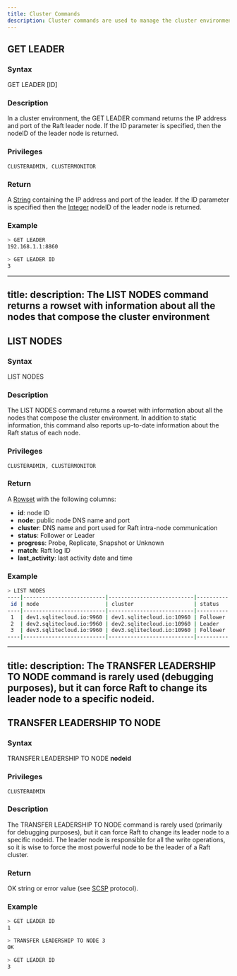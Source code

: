 ```yaml
---
title: Cluster Commands
description: Cluster commands are used to manage the cluster environment, such as listing nodes, getting the leader node, and transferring leadership to a specific node.
---
```

## GET LEADER
### Syntax

GET LEADER [ID]

### Description

In a cluster environment, the GET LEADER command returns the IP address and port of the Raft leader node. If the ID parameter is specified, then the nodeID of the leader node is returned.

### Privileges

```
CLUSTERADMIN, CLUSTERMONITOR
```


### Return

A [String](https://github.com/sqlitecloud/sdk/blob/master/PROTOCOL.md) containing the IP address and port of the leader.
If the ID parameter is specified then the [Integer](https://github.com/sqlitecloud/sdk/blob/master/PROTOCOL.md) nodeID of the leader node is returned.

### Example

```bash
> GET LEADER
192.168.1.1:8860

> GET LEADER ID
3
```

---
title: 
description: The LIST NODES command returns a rowset with information about all the nodes that compose the cluster environment
---
## LIST NODES
### Syntax

LIST NODES

### Description

The LIST NODES command returns a rowset with information about all the nodes that compose the cluster environment. In addition to static information, this command also reports up-to-date information about the Raft status of each node.

### Privileges

```
CLUSTERADMIN, CLUSTERMONITOR
```

### Return

A [Rowset](https://github.com/sqlitecloud/sdk/blob/master/PROTOCOL.md) with the following columns:
* **id**: node ID
* **node**: public node DNS name and port
* **cluster**: DNS name and port used for Raft intra-node communication
* **status**: Follower or Leader
* **progress**: Probe, Replicate, Snapshot or Unknown
* **match**: Raft log ID
* **last_activity**: last activity date and time

### Example

```bash
> LIST NODES
----|--------------------------|---------------------------|----------|-----------|-------|---------------------|
 id | node                     | cluster                   | status   | progress  | match | last_activity       |
----|--------------------------|---------------------------|----------|-----------|-------|---------------------|
 1  | dev1.sqlitecloud.io:9960 | dev1.sqlitecloud.io:10960 | Follower | Replicate | 13463 | 2023-02-08 08:17:08 |
 2  | dev2.sqlitecloud.io:9960 | dev2.sqlitecloud.io:10960 | Leader   | Replicate | 13463 | 2023-02-08 08:17:08 |
 3  | dev3.sqlitecloud.io:9960 | dev3.sqlitecloud.io:10960 | Follower | Replicate | 13463 | 2023-02-08 08:17:08 |
----|--------------------------|---------------------------|----------|-----------|-------|---------------------|

```
---
title: 
description: The TRANSFER LEADERSHIP TO NODE command is rarely used (debugging purposes), but it can force Raft to change its leader node to a specific nodeid.
---
## TRANSFER LEADERSHIP TO NODE
### Syntax

TRANSFER LEADERSHIP TO NODE **nodeid**

### Privileges

```
CLUSTERADMIN
```

### Description

The TRANSFER LEADERSHIP TO NODE command is rarely used (primarily for debugging purposes), but it can force Raft to change its leader node to a specific nodeid. The leader node is responsible for all the write operations, so it is wise to force the most powerful node to be the leader of a Raft cluster.

### Return

OK string or error value (see [SCSP](https://github.com/sqlitecloud/sdk/blob/master/PROTOCOL.md) protocol).

### Example

```bash
> GET LEADER ID
1

> TRANSFER LEADERSHIP TO NODE 3
OK

> GET LEADER ID
3
```

